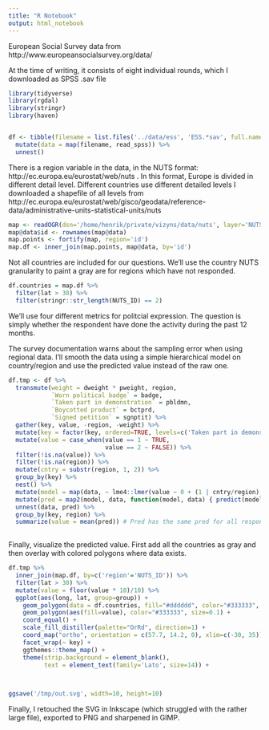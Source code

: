 ```yaml
---
title: "R Notebook"
output: html_notebook
---
```


European Social Survey data from http://www.europeansocialsurvey.org/data/

At the time of writing, it consists of eight individual rounds, which I downloaded as SPSS .sav file

```r
library(tidyverse)
library(rgdal)
library(stringr)
library(haven)


df <- tibble(filename = list.files('../data/ess', 'ESS.*sav', full.names = TRUE)) %>%
  mutate(data = map(filename, read_spss)) %>%
  unnest()

```



There is a region variable in the data, in the NUTS format: http://ec.europa.eu/eurostat/web/nuts .
In this format, Europe is divided in different detail level. Different countries use different detailed levels
I downloaded a shapefile of all levels from http://ec.europa.eu/eurostat/web/gisco/geodata/reference-data/administrative-units-statistical-units/nuts

```r
map <- readOGR(dsn='/home/henrik/private/vizyns/data/nuts', layer='NUTS_RG_10M_2013')
map@data$id <- rownames(map@data)
map.points <- fortify(map, region='id')
map.df <- inner_join(map.points, map@data, by='id')
```

Not all countries are included for our questions. We'll use the country NUTS granularity to paint a
gray are for regions which have not responded.

```r
df.countries = map.df %>%
  filter(lat > 30) %>%
  filter(stringr::str_length(NUTS_ID) == 2) 

```


We'll use four different metrics for politcial expression. The question is simply whether the respondent
have done the activity during the past 12 months.

The survey documentation warns about the sampling error when using regional data. I'll smooth
the data using a simple hierarchical model on country/region and use the predicted value instead of the raw one.


```r
df.tmp <- df %>%
  transmute(weight = dweight * pweight, region,
            `Worn political badge` = badge,
            `Taken part in demonstration` = pbldmn,
            `Boycotted product` = bctprd,
            `Signed petition` = sgnptit) %>%
  gather(key, value, -region, -weight) %>%
  mutate(key = factor(key, ordered=TRUE, levels=c('Taken part in demonstration', 'Worn political badge', 'Signed petition', 'Boycotted product'))) %>%
  mutate(value = case_when(value == 1 ~ TRUE,
                           value == 2 ~ FALSE)) %>%
  filter(!is.na(value)) %>%
  filter(!is.na(region)) %>%
  mutate(cntry = substr(region, 1, 2)) %>%
  group_by(key) %>%
  nest() %>%
  mutate(model = map(data, ~ lme4::lmer(value ~ 0 + (1 | cntry/region), weights = weight, data=.))) %>%
  mutate(pred = map2(model, data, function(model, data) { predict(model, data) } )) %>%
  unnest(data, pred) %>%
  group_by(key, region) %>%
  summarize(value = mean(pred)) # Pred has the same pred for all respondents in a region, but use mean in case I change something in the future
  
```


Finally, visualize the predicted value. First add all the countries as gray and then overlay with colored
polygons where data exists.


```r
df.tmp %>%
  inner_join(map.df, by=c('region'='NUTS_ID')) %>%
  filter(lat > 30) %>%
  mutate(value = floor(value * 10)/10) %>%
  ggplot(aes(long, lat, group=group)) +
    geom_polygon(data = df.countries, fill="#dddddd", color="#333333", size=0.1) +
    geom_polygon(aes(fill=value), color="#333333", size=0.1) +
    coord_equal() +
    scale_fill_distiller(palette="OrRd", direction=1) +
    coord_map("ortho", orientation = c(57.7, 14.2, 0), xlim=c(-30, 35)) +
    facet_wrap(~ key) +
    ggthemes::theme_map() +
    theme(strip.background = element_blank(),
          text = element_text(family='Lato', size=14)) +
    


ggsave('/tmp/out.svg', width=10, height=10)

```


Finally, I retouched the SVG in Inkscape (which struggled with the rather large file), exported to PNG and sharpened in GIMP.
























